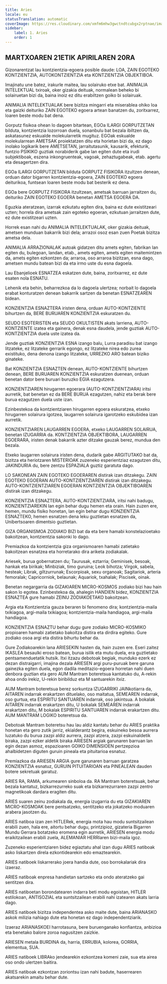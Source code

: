 ```yaml
---
title: Aries
locale: eu
statusTranslation: automatic
coverImage: https://res.cloudinary.com/xmfm6mhw3gwctndtcubgx2rptnae/image/upload/v1741354450/small_cover_tratado_esoterico_de_astrologia_hermetica_6210a35442.webp
sidebar:
    label: 1. Aries
    order: 1
---
```

## MARTXOAREN 21ETIK APIRILAREN 20RA

Gizonarentzat lau kontzientzia-egoera posible daude: LOA, ZAIN EGOTEKO KONTZIENTZIA, AUTOKONTZIENTZIA eta KONTZIENTZIA OBJEKTIBOA.

Imajinatu une batez, irakurle maitea, lau solairuko etxe bat. ANIMALIA INTELEKTUAL txiroak, oker gizakia deituak, normalean beheko bi solairuetan bizi da, baina inoiz ez ditu erabiltzen goiko bi solairuak.

ANIMALIA INTELEKTUALAK bere bizitza mingarri eta miserablea ohiko loa eta gaizki deituriko ZAIN EGOTEKO egoera artean banatzen du, zoritxarrez, loaren beste modu bat dena.

Gorputz fisikoa ohean lo dagoen bitartean, EGOa ILARGI GORPUTZETAN bilduta, kontzientzia lozorroan duela, sonanbulu bat bezala ibiltzen da, askatasunez eskualde molekularretik mugituz. EGOak eskualde molekularrean AMETSAK proiektatzen ditu eta horietan bizi da, ez dago inolako logikarik bere AMETSETAN, jarraitutasunik, kausarik, efekturik, funtzio PSIKIKO guztiak norabiderik gabe lan egiten dute eta irudi subjektiboak, eszena inkongruenteak, vagoak, zehaztugabeak, etab. agertu eta desagertzen dira.

EGOa ILARGI GORPUTZETAN bilduta GORPUTZ FISIKORA itzultzen denean, orduan dator bigarren kontzientzia-egoera, ZAIN EGOTEKO egoera deiturikoa, funtsean loaren beste modu bat besterik ez dena.

EGOa bere GORPUTZ FISIKORA itzultzean, ametsak barruan jarraitzen du, deituriko ZAIN EGOTEKO EGOERA benetan AMETSA EGOERA DA.

Eguzkia ateratzean, izarrak ezkutatu egiten dira, baina ez dute existitzeari uzten; horrela dira ametsak zain egoteko egoeran, ezkutuan jarraitzen dute, ez dute existitzeari uzten.

Horrek esan nahi du ANIMALIA INTELEKTUALAK, oker gizakia deituak, ametsen munduan bakarrik bizi dela; arrazoi osoz esan zuen Poetak bizitza ametsa dela.

ANIMALIA ARRAZIONALAK autoak gidatzen ditu amets egiten, fabrikan lan egiten du, bulegoan, landan, etab., amets egiten, amets egiten maitemintzen da, amets egiten ezkontzen da; arraroa, oso arraroa bizitzan, esna dago, ametsen mundu batean bizi da eta irmo uste du esna dagoela.

Lau Ebanjelioek ESNATZEA eskatzen dute, baina, zoritxarrez, ez dute esaten nola ESNATU.

Lehenik eta behin, beharrezkoa da lo dagoela ulertzea; norbait lo dagoela erabat konturatzen denean bakarrik sartzen da benetan ESNATZEAREN bidean.

KONZIENTZIA ESNAZTERA iristen dena, orduan AUTO-KONTZIENTE bihurtzen da, BERE BURUAREN KONZIENTZIA eskuratzen du.

SEUDO ESOTERISTEN eta SEUDO OKULTISTEN akats larriena, AUTO-KONTZIENTE izatea eta gainera, denak esna daudela, jende guztiak AUTO-KONTZIENTZIA duela uste izatea da.

Jende guztiak KONZIENTZIA ESNA izango balu, Lurra paradisu bat izango litzateke, ez litzateke gerrarik egongo, ez litzateke nirea edo zurea existituko, dena denona izango litzateke, URREZKO ARO batean biziko ginateke.

Bat KONZIENTZIA ESNAZTEN denean, AUTO-KONTZIENTE bihurtzen denean, BERE BURUAREN KONZIENTZIA eskuratzen duenean, orduan benetan dator bere buruari buruzko EGIA ezagutzera.

KONZIENTZIAREN hirugarren egoerara (AUTO-KONTZIENTZIARA) iritsi aurretik, bat benetan ez da BERE BURUA ezagutzen, nahiz eta berak bere burua ezagutzen duela uste izan.

Ezinbestekoa da kontzientziaren hirugarren egoera eskuratzea, etxeko hirugarren solairura igotzea, laugarren solairura igarotzeko eskubidea izan aurretik.

KONZIENTZIAREN LAUGARREN EGOERA, etxeko LAUGARREN SOLAIRUA, benetan IZUGARRIA da. KONTZIENTZIA OBJEKTIBORA, LAUGARREN EGOERARA, iristen denak bakarrik azter ditzake gauzak berez, mundua den bezala.

Etxeko laugarren solairura iristen dena, dudarik gabe ARGITUTAKO bat da, bizitza eta heriotzaren MISTERIOAK zuzeneko esperientziaz ezagutzen ditu, JAKINDURIA du, bere zentzu ESPAZIALA guztiz garatuta dago.

LO SAKONEAN ZAIN EGOTEKO EGOERAREN distirak izan ditzakegu. ZAIN EGOTEKO EGOERAN AUTO-KONTZIENTZIAREN distirak izan ditzakegu. AUTO-KONTZIENTZIAREN EGOERAN KONTZIENTZIA OBJEKTIBOAREN distirak izan ditzakegu.

KONZIENTZIA ESNAZTERA, AUTO-KONTZIENTZIARA, iritsi nahi badugu, KONZIENTZIAREKIN lan egin behar dugu hemen eta orain. Hain zuzen ere, hemen, mundu fisiko honetan, lan egin behar dugu KONZIENTZIA ESNAZTEKO, hemen esnatzen dena leku guztietan esnatzen da, Unibertsoaren dimentsio guztietan.

GIZA ORGANISMOA ZODIAKO BIZI bat da eta bere hamabi konstelazioetako bakoitzean, kontzientzia sakonki lo dago.

Premiazkoa da kontzientzia giza organismoaren hamabi zatietako bakoitzean esnatzea eta horretarako dira ariketa zodiakalak.

Ariesek, burua gobernatzen du; Taurusak, eztarria; Geminisek, besoak, hankak eta birikak; Minbiziak, timo guruina; Leok bihotza; Virgok, sabela, hesteak; Librak, giltzurrunak; Escorpioak, sexu organoak; Sagitariok, arteria femoralak; Capricorniok, belaunak; Aquariok, txahalak; Piscisek, oinak.

Benetan negargarria da GIZAKIAREN MICRO-KOSMOS zodiako bizi hau hain sakon lo egotea. Ezinbestekoa da, ahalegin HANDIEN bidez, KONZIENTZIA ESNAZTEA gure hamabi ZEINU ZODIAKOETAKO bakoitzean.

Argia eta Kontzientzia gauza beraren bi fenomeno dira; kontzientzia-maila txikiagoa, argi-maila txikiagoa; kontzientzia-maila handiagoa, argi-maila handiagoa.

KONZIENTZIA ESNAZTU behar dugu gure zodiako MICRO-KOSMIKO propioaren hamabi zatietako bakoitza distira eta dirdira egiteko. Gure zodiako osoa argi eta distira bihurtu behar da.

Gure Zodiakoarekin lana ARIESEKIN hasten da, hain zuzen ere. Eseri zaitez IKASLEA besaulki eroso batean, burua isilik eta mutu duela, era guztietako pentsamenduetatik hutsik. Itxi itzazu debotoak begiak, munduko ezerk ez dezan distraigarri, imajina dezala ARIESEN argi puru-puruak bere garuna gainezka egiten duela, egon dadila meditazio-egoera horretan nahi duen denbora guztian eta gero AUM Mantram boteretsua kantatuko du, A-rekin ahoa ondo irekiz, U-rekin biribilduz eta M santuarekin itxiz.

AUM Mantram boteretsua berez sorkuntza IZUGARRIKI JAINkotiarra da, AITAREN indarrak erakartzen dituelako, oso maitatua, SEMEAREN indarrak, oso gurtua, eta ESPIRITU SANTUAREN indarrak, oso jakintsua. A bokalak AITAREN indarrak erakartzen ditu, U bokalak SEMEAREN indarrak erakartzen ditu, M bokalak ESPIRITU SANTUAREN indarrak erakartzen ditu. AUM MANTRAM LOGIKO boteretsua da.

Debotoak Mantram boteretsu hau lau aldiz kantatu behar du ARIES praktika honetan eta gero zutik jarriz, ekialderantz begira, eskuineko besoa aurrera luzatuko du burua zazpi aldiz aurrera, zazpi atzera, zazpi eskuinaldetik biraka, zazpi ezker aldetik biraka ARIESEN argiak garunaren barruan lan egin dezan asmoz, espazioaren GOIKO DIMENSIOEN pertzepzioa ahalbidetzen diguten guruin pineala eta pituitarioa esnatuz.

Premiazkoa da ARIESEN ARGIA gure garunaren barruan garatzea KONZIENTZIA esnatuz, GURUIN PITUITARIOAN eta PINEALEAN dauden botere sekretuak garatuz.

ARIES RA, RAMA, arkumearen sinboloa da. RA Mantram boteretsuak, behar bezala kantatuz, bizkarrezurreko suak eta bizkarrezurraren zazpi zentro magnetikoak dardara eragiten ditu.

ARIES suaren zeinu zodiakala da, energia izugarria du eta GIZAKIAREN MICRO-KOSMOAK bere pentsatzeko, sentitzeko eta jokatzeko moduaren arabera jasotzen du.

ARIES natiboa izan zen HITLERek, energia mota hau modu suntsitzailean erabili zuen, hala ere, aitortu behar dugu, printzipioz, gizateria Bigarren Mundu Gerrara botatzeko eromena egin aurretik, ARIESEN energia modu eraikitzailean erabili zuela, ALEMANIAR HERRIaren bizi-maila igoz.

Zuzeneko esperientziaren bidez egiaztatu ahal izan dugu ARIES natiboak asko liskartzen direla ezkontidearekin edo emaztearekin.

ARIES natiboek liskarrerako joera handia dute, oso borrokalariak dira izaeraz.

ARIES natiboak enpresa handietan sartzeko eta ondo ateratzeko gai sentitzen dira.

ARIES natiboetan borondatearen indarra beti modu egoistan, HITLER estilokoan, ANTISOZIAL eta suntsitzailean erabili nahi izatearen akats larria dago.

ARIES natiboek bizitza independentea asko maite dute, baina ARIANASKO askok milizia nahiago dute eta honetan ez dago independentziarik.

Izaeraz ARIANASKOEI harrotasuna, bere buruenganako konfiantza, anbizioa eta benetako balore zoroa nagusitzen zaizkie.

ARIESEN metala BURDINA da, harria, ERRUBIA, kolorea, GORRIA, elementua, SUA.

ARIES natiboek LIBRAko jendearekin ezkontzea komeni zaie, sua eta airea oso ondo ulertzen baitira.

ARIES natiboak ezkontzan zoriontsu izan nahi badute, haserrearen akatsarekin amaitu behar dute.

